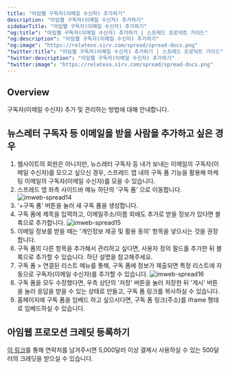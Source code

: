 ```yaml
---
title: "아임웹 구독자(이메일 수신자) 추가하기"
description: "아임웹 구독자(이메일 수신자) 추가하기"
sidebarTitle: "아임웹 구독자(이메일 수신자) 추가하기"
"og:title": "아임웹 구독자(이메일 수신자) 추가하기 | 스프레드 프로덕트 가이드"
"og:description": "아임웹 구독자(이메일 수신자) 추가하기"
"og:image": "https://relateso.sirv.com/spread/spread-docs.png"
"twitter:title": "아임웹 구독자(이메일 수신자) 추가하기 | 스프레드 프로덕트 가이드"
"twitter:description": "아임웹 구독자(이메일 수신자) 추가하기"
"twitter:image": "https://relateso.sirv.com/spread/spread-docs.png"
---
```


## Overview

구독자(이메일 수신자) 추가 및 관리하는 방법에 대해 안내합니다. 

## 뉴스레터 구독자 등 이메일을 받을 사람을 추가하고 싶은 경우

1. 웹사이트의 회원은 아니지만, 뉴스레터 구독자 등 내가 보내는 이메일의 구독자(이메일 수신자)를 모으고 싶으신 경우, 스프레드 앱 내의 구독 폼 기능을 활용해 마케팅 이메일의 구독자(이메일 수신자)를 모을 수 있습니다.
2. 스프레드 앱 좌측 사이드바 메뉴 하단의 '구독 폼' 으로 이동합니다.
![imweb-spread14](/images/imweb14.png)
3. '+구독 폼' 버튼을 눌러 새 구독 폼을 생성합니다.
4. 구독 폼에 제목을 입력하고, 이메일주소/이름 외에도 추가로 받을 정보가 있다면 블록으로 추가합니다.
![imweb-spread15](/images/imweb15.png)
5. 이메일 정보를 받을 때는 '개인정보 제공 및 활용 동의' 항목을 넣으시는 것을 권장합니다.
6. 구독 폼의 다른 항목을 추가해서 관리하고 싶다면, 사용자 정의 필드를 추가한 뒤 블록으로 추가할 수 있습니다. 하단 설명을 참고해주세요.
7. 구독 폼 > 연결된 리스트 메뉴를 통해, 구독 폼에 정보가 제출되면 특정 리스트에 자동으로 구독자(이메일 수신자)를 추가할 수 있습니다.
![imweb-spread16](/images/imweb16.png)
8. 구독 폼을 모두 수정했다면, 우측 상단의 '저장' 버튼을 눌러 저장한 뒤 '게시' 버튼을 눌러 응답을 받을 수 있는 상태로 만들고, 구독 폼 링크를 복사하실 수 있습니다.
9. 홈페이지에 구독 폼을 임베드 하고 싶으시다면, 구독 폼 링크(주소)를 iframe 형태로 임베드하실 수 있습니다.

## 아임웹 프로모션 크레딧 등록하기

[이 링크](https://www.relate.so/forms/7dmxi0w1dsad2qpp)를 통해 연락처를 남겨주시면 5,000달러 이상 결제시 사용하실 수 있는 500달러의 크레딧을 받으실 수 있습니다.
